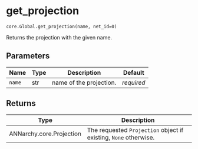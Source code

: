 # get_projection { #ANNarchy.core.Global.get_projection }

`core.Global.get_projection(name, net_id=0)`

Returns the projection with the given name.

## Parameters

| Name   | Type   | Description             | Default    |
|--------|--------|-------------------------|------------|
| `name` | str    | name of the projection. | _required_ |

## Returns

| Type                     | Description                                                          |
|--------------------------|----------------------------------------------------------------------|
| ANNarchy.core.Projection | The requested ``Projection`` object if existing, ``None`` otherwise. |